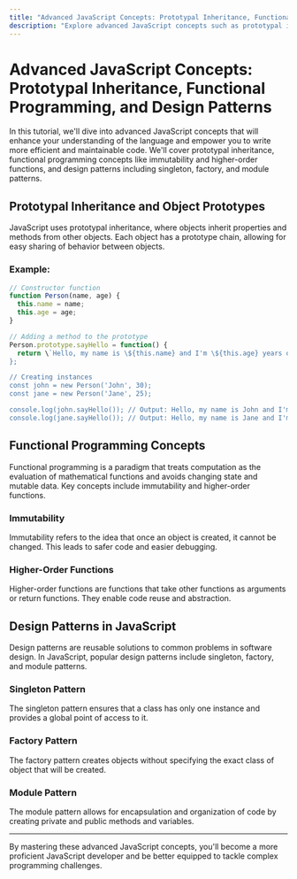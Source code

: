 ```yaml
---
title: "Advanced JavaScript Concepts: Prototypal Inheritance, Functional Programming, and Design Patterns"
description: "Explore advanced JavaScript concepts such as prototypal inheritance, functional programming concepts like immutability and higher-order functions, and design patterns including singleton, factory, and module patterns."
---
```


# Advanced JavaScript Concepts: Prototypal Inheritance, Functional Programming, and Design Patterns

In this tutorial, we'll dive into advanced JavaScript concepts that will enhance your understanding of the language and empower you to write more efficient and maintainable code. We'll cover prototypal inheritance, functional programming concepts like immutability and higher-order functions, and design patterns including singleton, factory, and module patterns.

## Prototypal Inheritance and Object Prototypes

JavaScript uses prototypal inheritance, where objects inherit properties and methods from other objects. Each object has a prototype chain, allowing for easy sharing of behavior between objects.

### Example:

```javascript
// Constructor function
function Person(name, age) {
  this.name = name;
  this.age = age;
}

// Adding a method to the prototype
Person.prototype.sayHello = function() {
  return \`Hello, my name is \${this.name} and I'm \${this.age} years old.\`;
};

// Creating instances
const john = new Person('John', 30);
const jane = new Person('Jane', 25);

console.log(john.sayHello()); // Output: Hello, my name is John and I'm 30 years old.
console.log(jane.sayHello()); // Output: Hello, my name is Jane and I'm 25 years old.
```

## Functional Programming Concepts

Functional programming is a paradigm that treats computation as the evaluation of mathematical functions and avoids changing state and mutable data. Key concepts include immutability and higher-order functions.

### Immutability

Immutability refers to the idea that once an object is created, it cannot be changed. This leads to safer code and easier debugging.

### Higher-Order Functions

Higher-order functions are functions that take other functions as arguments or return functions. They enable code reuse and abstraction.

## Design Patterns in JavaScript

Design patterns are reusable solutions to common problems in software design. In JavaScript, popular design patterns include singleton, factory, and module patterns.

### Singleton Pattern

The singleton pattern ensures that a class has only one instance and provides a global point of access to it.

### Factory Pattern

The factory pattern creates objects without specifying the exact class of object that will be created.

### Module Pattern

The module pattern allows for encapsulation and organization of code by creating private and public methods and variables.

---

By mastering these advanced JavaScript concepts, you'll become a more proficient JavaScript developer and be better equipped to tackle complex programming challenges.
